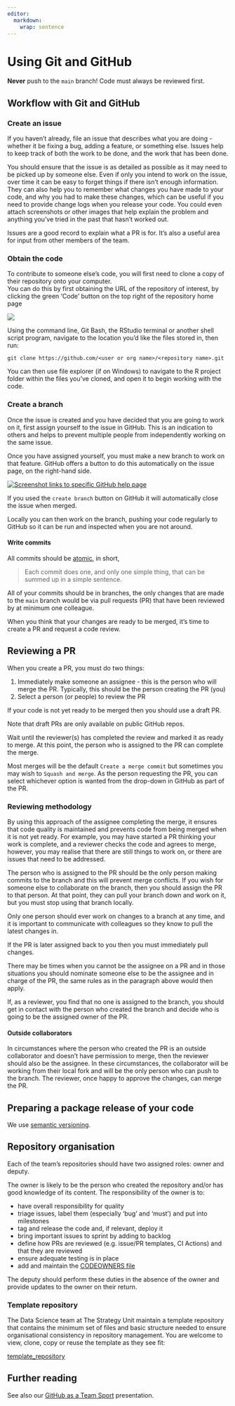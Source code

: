 ```yaml
---
editor: 
  markdown: 
    wrap: sentence
---
```


# Using Git and GitHub

::: {.callout-important appearance="default" icon="true"}
**Never** push to the `main` branch!
Code must always be reviewed first.
:::

## Workflow with Git and GitHub


### Create an issue

If you haven't already, file an issue that describes what you are doing - whether it be fixing a bug, adding a feature, or something else.
Issues help to keep track of both the work to be done, and the work that has been done.

You should ensure that the issue is as detailed as possible as it may need to be picked up by someone else.
Even if only you intend to work on the issue, over time it can be easy to forget things if there isn't enough information.
They can also help you to remember what changes you have made to your code, and why you had to make these changes, which can be useful if you need to provide change logs when you release your code.
You could even attach screenshots or other images that help explain the problem and anything you've tried in the past that hasn't worked out.

::: aside
Issues are a good record to explain what a PR is for.
It's also a useful area for input from other members of the team.
:::

### Obtain the code

To contribute to someone else's code, you will first need to clone a copy of their repository onto your computer.\
You can do this by first obtaining the URL of the repository of interest, by clicking the green 'Code' button on the top right of the repository home page

![](Code_button.jpg){fig-alt="Screenshot of GitHub with the Gren repository Code button circled in red"}

Using the command line, Git Bash, the RStudio terminal or another shell script program,
navigate to the location you'd like the files stored in, then run:

```
git clone https://github.com/<user or org name>/<repository name>.git
```

You can then use file explorer (if on Windows) to navigate to the R project folder
within the files you've cloned, and open it to begin working with the code.

### Create a branch

Once the issue is created and you have decided that you are going to work on it, first assign yourself to the issue in GitHub.
This is an indication to others and helps to prevent multiple people from independently working on the same issue.

Once you have assigned yourself, you must make a new branch to work on that feature.
GitHub offers a button to do this automatically on the issue page, on the right-hand side.

[![Screenshot links to specific GitHub help page](branch_img.png){fig-alt="Screenshot of GitHub with the hyperlink to Create a branch highlighted under the category of Development."}](https://docs.github.com/en/issues/tracking-your-work-with-issues/creating-a-branch-for-an-issue)

::: aside
If you used the `create branch` button on GitHub it will automatically close the issue when merged.
:::

Locally you can then work on the branch, pushing your code regularly to GitHub so it can be run and inspected when you are not around.

#### Write commits

All commits should be [atomic](https://dev.to/samuelfaure/how-atomic-git-commits-dramatically-increased-my-productivity-and-will-increase-yours-too-4a84), in short,

> Each commit does one, and only one simple thing, that can be summed up in a simple sentence.

All of your commits should be in branches, the only changes that are made to the `main` branch would be via pull requests (PR) that have been reviewed by at minimum one colleague.

When you think that your changes are ready to be merged, it's time to create a PR and request a code review.

## Reviewing a PR

When you create a PR, you must do two things:

1.  Immediately make someone an assignee - this is the person who will merge the PR. Typically, this should be the person creating the PR (you)
2.  Select a person (or people) to review the PR

If your code is not yet ready to be merged then you should use a draft PR.

::: aside
Note that draft PRs are only available on public GitHub repos.
:::

Wait until the reviewer(s) has completed the review and marked it as ready to merge.
At this point, the person who is assigned to the PR can complete the merge.

::: aside
Most merges will be the default `Create a merge commit` but sometimes you may wish to `Squash and merge`.
As the person requesting the PR, you can select whichever option is wanted from the drop-down in GitHub as part of the PR.
:::

### Reviewing methodology

By using this approach of the assignee completing the merge, it ensures that code quality is maintained and prevents code from being merged when it is not yet ready.
For example, you may have started a PR thinking your work is complete, and a reviewer checks the code and agrees to merge, however, you may realise that there are still things to work on, or there are issues that need to be addressed.

The person who is assigned to the PR should be the only person making commits to the branch and this will prevent merge conflicts.
If you wish for someone else to collaborate on the branch, then you should assign the PR to that person.
At that point, they can pull your branch down and work on it, but you must stop using that branch locally.

::: {.callout-important appearance="default" icon="true"}
Only one person should ever work on changes to a branch at any time, and it is important to communicate with colleagues so they know to pull the latest changes in.
:::

::: aside
If the PR is later assigned back to you then you must immediately pull changes.
:::

There may be times when you cannot be the assignee on a PR and in those situations you should nominate someone else to be the assignee and in charge of the PR, the same rules as in the paragraph above would then apply.

If, as a reviewer, you find that no one is assigned to the branch, you should get in contact with the person who created the branch and decide who is going to be the assigned owner of the PR.

#### Outside collaborators

In circumstances where the person who created the PR is an outside collaborator and doesn't have permission to merge, then the reviewer should also be the assignee.
In these circumstances, the collaborator will be working from their local fork and will be the only person who can push to the branch.
The reviewer, once happy to approve the changes, can merge the PR.

## Preparing a package release of your code

We use [semantic versioning](https://semver.org/).

## Repository organisation

Each of the team's repositories should have two assigned roles: owner and deputy.

The owner is likely to be the person who created the repository and/or has good knowledge of its content.
The responsibility of the owner is to:

-   have overall responsibility for quality
-   triage issues, label them (especially 'bug' and 'must') and put into milestones
-   tag and release the code and, if relevant, deploy it
-   bring important issues to sprint by adding to backlog
-   define how PRs are reviewed (e.g. issue/PR templates, CI Actions) and that they are reviewed
-   ensure adequate testing is in place
-   add and maintain the [CODEOWNERS file](https://docs.github.com/en/repositories/managing-your-repositorys-settings-and-features/customizing-your-repository/about-code-owners)

The deputy should perform these duties in the absence of the owner and provide updates to the owner on their return.

### Template repository

The Data Science team at The Strategy Unit maintain a template repository that contains the minimum set of files and basic structure needed to ensure organisational consistency in repository management. You are welcome to view, clone, copy or reuse the template as they see fit:

[template_repository](https://github.com/The-Strategy-Unit/template-repository.git)

## Further reading

See also our [GitHub as a Team Sport](../presentations/2024-05-23_github-team-sport/index.qmd) presentation.
